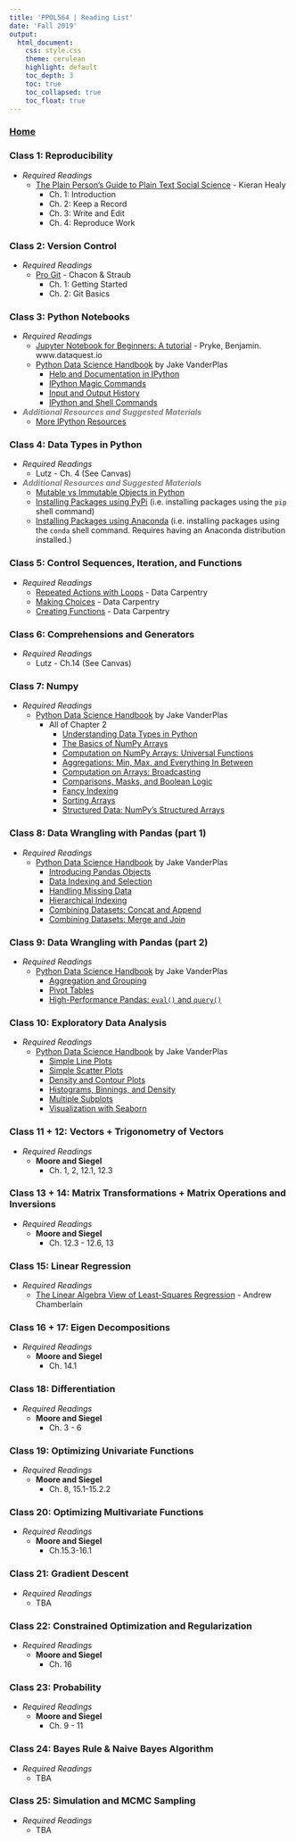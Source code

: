 ```yaml
---
title: 'PPOL564 | Reading List'
date: 'Fall 2019'
output: 
  html_document:
    css: style.css
    theme: cerulean
    highlight: default
    toc_depth: 3
    toc: true
    toc_collapsed: true
    toc_float: true
---
```


### [Home](../index.html)

### Class 1: Reproducibility

- _Required Readings_
  - [The Plain Person's Guide to Plain Text Social Science](http://plain-text.co/) - Kieran Healy
    + Ch. 1: Introduction
    + Ch. 2: Keep a Record
    + Ch. 3: Write and Edit
    + Ch. 4: Reproduce Work
    
    
### Class 2: Version Control

- _Required Readings_
  - [Pro Git](https://git-scm.com/book/en/v2) - Chacon & Straub 
    + Ch. 1: Getting Started
    + Ch. 2: Git Basics
    
### Class 3: Python Notebooks

- _Required Readings_
  + [Jupyter Notebook for Beginners: A tutorial](https://www.dataquest.io/blog/jupyter-notebook-tutorial/) - Pryke, Benjamin. www.dataquest.io
  + [Python Data Science Handbook](https://jakevdp.github.io/PythonDataScienceHandbook/index.html) by Jake VanderPlas
    + [Help and Documentation in IPython](https://jakevdp.github.io/PythonDataScienceHandbook/01.01-help-and-documentation.html)
    + [IPython Magic Commands](https://jakevdp.github.io/PythonDataScienceHandbook/01.03-magic-commands.html)
    + [Input and Output History](https://jakevdp.github.io/PythonDataScienceHandbook/01.04-input-output-history.html)
    + [IPython and Shell Commands](https://jakevdp.github.io/PythonDataScienceHandbook/01.05-ipython-and-shell-commands.html)
    
- <font color = "grey">**_Additional Resources and Suggested Materials_**</font> 
  + [More IPython Resources](https://jakevdp.github.io/PythonDataScienceHandbook/01.08-more-ipython-resources.html)
  
### Class 4: Data Types in Python

- _Required Readings_
    - Lutz - Ch. 4 (See Canvas)
    
- <font color = "grey">**_Additional Resources and Suggested Materials_**</font> 
    - [Mutable vs Immutable Objects in Python](https://medium.com/@meghamohan/mutable-and-immutable-side-of-python-c2145cf72747)
    - [Installing Packages using PyPi](https://packaging.python.org/tutorials/installing-packages/) (i.e. installing packages using the `pip` shell command)
    - [Installing Packages using Anaconda](https://docs.conda.io/projects/conda/en/latest/user-guide/tasks/manage-pkgs.html) (i.e. installing packages using the `conda` shell command. Requires having an Anaconda distribution installed.)
    
### Class 5: Control Sequences, Iteration, and Functions

- _Required Readings_
    - [Repeated Actions with Loops](https://swcarpentry.github.io/python-novice-inflammation/02-loop/index.html) - Data Carpentry
    - [Making Choices](https://swcarpentry.github.io/python-novice-inflammation/05-cond/index.html) - Data Carpentry
    - [Creating Functions ](https://swcarpentry.github.io/python-novice-inflammation/06-func/index.html) - Data Carpentry
    
### Class 6: Comprehensions and Generators

- _Required Readings_
    - Lutz - Ch.14 (See Canvas)
    
### Class 7: Numpy
  
- _Required Readings_
  - [Python Data Science Handbook](https://jakevdp.github.io/PythonDataScienceHandbook/index.html) by Jake VanderPlas
      + All of Chapter 2
        + [Understanding Data Types in Python](https://jakevdp.github.io/PythonDataScienceHandbook/02.01-understanding-data-types.html)
        + [The Basics of NumPy Arrays](https://jakevdp.github.io/PythonDataScienceHandbook/02.02-the-basics-of-numpy-arrays.html)
        + [Computation on NumPy Arrays: Universal Functions](https://jakevdp.github.io/PythonDataScienceHandbook/02.03-computation-on-arrays-ufuncs.html)
        + [Aggregations: Min, Max, and Everything In Between](https://jakevdp.github.io/PythonDataScienceHandbook/02.04-computation-on-arrays-aggregates.html)
        + [Computation on Arrays: Broadcasting](https://jakevdp.github.io/PythonDataScienceHandbook/02.05-computation-on-arrays-broadcasting.html)
        + [Comparisons, Masks, and Boolean Logic](https://jakevdp.github.io/PythonDataScienceHandbook/02.06-boolean-arrays-and-masks.html)
        + [Fancy Indexing](https://jakevdp.github.io/PythonDataScienceHandbook/02.07-fancy-indexing.html)
        + [Sorting Arrays](https://jakevdp.github.io/PythonDataScienceHandbook/02.08-sorting.html)
        + [Structured Data: NumPy's Structured Arrays](https://jakevdp.github.io/PythonDataScienceHandbook/02.09-structured-data-numpy.html)


### Class 8: Data Wrangling with Pandas (part 1)

- _Required Readings_
  - [Python Data Science Handbook](https://jakevdp.github.io/PythonDataScienceHandbook/index.html) by Jake VanderPlas
     + [Introducing Pandas Objects](https://jakevdp.github.io/PythonDataScienceHandbook/03.01-introducing-pandas-objects.html)
     + [Data Indexing and Selection](https://jakevdp.github.io/PythonDataScienceHandbook/03.02-data-indexing-and-selection.html)
     + [Handling Missing Data](https://jakevdp.github.io/PythonDataScienceHandbook/03.04-missing-values.html)
     + [Hierarchical Indexing](https://jakevdp.github.io/PythonDataScienceHandbook/03.05-hierarchical-indexing.html)
     + [Combining Datasets: Concat and Append](https://jakevdp.github.io/PythonDataScienceHandbook/03.06-concat-and-append.html)
     + [Combining Datasets: Merge and Join](https://jakevdp.github.io/PythonDataScienceHandbook/03.07-merge-and-join.html)

### Class 9: Data Wrangling with Pandas (part 2)

- _Required Readings_
  - [Python Data Science Handbook](https://jakevdp.github.io/PythonDataScienceHandbook/index.html) by Jake VanderPlas
    + [Aggregation and Grouping](https://jakevdp.github.io/PythonDataScienceHandbook/03.08-aggregation-and-grouping.html)
    + [Pivot Tables](https://jakevdp.github.io/PythonDataScienceHandbook/03.09-pivot-tables.html)
    + [High-Performance Pandas: `eval()` and `query()`](https://jakevdp.github.io/PythonDataScienceHandbook/03.12-performance-eval-and-query.html)

### Class 10: Exploratory Data Analysis

- _Required Readings_
  - [Python Data Science Handbook](https://jakevdp.github.io/PythonDataScienceHandbook/index.html) by Jake VanderPlas
     + [Simple Line Plots](https://jakevdp.github.io/PythonDataScienceHandbook/04.01-simple-line-plots.html)
     + [Simple Scatter Plots](https://jakevdp.github.io/PythonDataScienceHandbook/04.02-simple-scatter-plots.html)
     + [Density and Contour Plots](https://jakevdp.github.io/PythonDataScienceHandbook/04.04-density-and-contour-plots.html)
     + [Histograms, Binnings, and Density](https://jakevdp.github.io/PythonDataScienceHandbook/04.05-histograms-and-binnings.html)
     + [Multiple Subplots](https://jakevdp.github.io/PythonDataScienceHandbook/04.08-multiple-subplots.html)
     + [Visualization with Seaborn](https://jakevdp.github.io/PythonDataScienceHandbook/04.14-visualization-with-seaborn.html)

### Class 11 + 12: Vectors + Trigonometry of Vectors 

- _Required Readings_
  - **Moore and Siegel**
      + Ch. 1, 2, 12.1, 12.3

### Class 13 + 14: Matrix Transformations + Matrix Operations and Inversions 

- _Required Readings_
  - **Moore and Siegel**
      + Ch. 12.3 - 12.6, 13

### Class 15: Linear Regression 

- _Required Readings_
  - [The Linear Algebra View of Least-Squares Regression](https://medium.com/@andrew.chamberlain/the-linear-algebra-view-of-least-squares-regression-f67044b7f39b) - Andrew Chamberlain

### Class 16 + 17: Eigen Decompositions

- _Required Readings_
  - **Moore and Siegel**
      + Ch. 14.1

### Class 18: Differentiation

- _Required Readings_
  - **Moore and Siegel**
      + Ch. 3 - 6

### Class 19: Optimizing Univariate Functions

- _Required Readings_
  - **Moore and Siegel**
      + Ch. 8, 15.1-15.2.2

### Class 20: Optimizing Multivariate Functions

- _Required Readings_
  - **Moore and Siegel**
      + Ch.15.3-16.1

### Class 21: Gradient Descent

- _Required Readings_
  - TBA

### Class 22: Constrained Optimization and Regularization

- _Required Readings_
  - **Moore and Siegel**
      + Ch. 16

### Class 23: Probability

- _Required Readings_
  - **Moore and Siegel**
      + Ch. 9 - 11

### Class 24: Bayes Rule & Naive Bayes Algorithm

- _Required Readings_
  - TBA

### Class 25: Simulation and MCMC Sampling    

- _Required Readings_
  - TBA
 

    





